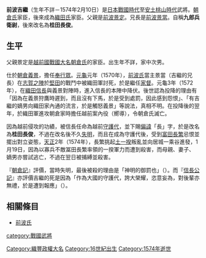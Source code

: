 {{unreferenced|time=2015-09-27T09:56:33+00:00}}
{{japanese|japanese=前波 吉継|kana=まえば よしつぐ|romaji=Maeba Yoshitsugu|舊寫=前波 吉繼}}
'''前波吉繼'''（生年不詳－1574年2月10日）是[[日本戰國時代|日本戰國時代]]至[[安土桃山時代|安土桃山時代]]武將。[[朝倉氏|朝倉氏]]家臣，後來成為[[織田氏|織田氏]]家臣。父親是[[前波景定|前波景定]]。兄長是[[前波景當|前波景當]]。自稱'''九郎兵衛尉'''，後來改名為'''桂田長俊'''。

== 生平 ==
父親景定是[[越前國|越前國]][[戰國大名|戰國大名]][[朝倉氏|朝倉氏]]的家臣。出生年不詳，家中次男。

仕於[[朝倉義景|朝倉義景]]，擔任[[奉行眾|奉行眾]]。[[元龜|元龜]]元年（1570年），[[前波氏|前波氏]]當主景當（吉繼的兄長）在[[志賀之陣|志賀之陣]]於[[堅田|堅田]]的戰鬥中被織田軍討死，於是繼任[[家督|家督]]。元龜3年（1572年），在[[織田信長|織田信長]]與義景對陣時，進入信長的本陣中降伏。後世認為投降的理由有「因為在義景狩鷹時遲到，而且沒有下馬，於是受到處罰，因此感到怨恨」、「有吉繼的嫡男向織田家內通的流言，於是觸怒義景」等說法，真相不明。在投降後的翌年，於織田軍進攻朝倉家時擔任越前案內役（嚮導），令朝倉氏滅亡。

因為越前侵攻的功績，被信長任命為越前[[守護代|守護代]]，並下賜[[偏諱|偏諱]]「長」字，於是改名為'''桂田長俊'''，不過在改名後不久[[失明|失明]]，而且在成為守護代後，受到[[富田長繁|富田長繁]]忌恨並擺出對立姿態，[[天正_(日本)|天正]]2年（1574年），長繁挑起[[土一揆|土一揆]]叛亂並向居城一乘谷進發，1月19日，因為以寡兵不敵冨田長繁率領的一揆軍力而遭到殺害，而母親、妻子、嫡男亦嘗試逃亡，不過在翌日被捕縛並殺害。

『[[朝倉記|朝倉記]]』評價，當時失明，最後被殺的理由是「神明的御罰也」（{{lang|ja|神明ノ御罰也}}）。而『[[信長公記|信長公記]]』亦評價吉繼的死是因為「作為大國的守護代，誇大榮耀，恣意妄為，對後輩亦無禮，於是遭到報應」（{{lang|ja|大国の守護代として栄耀栄華に誇り、恣に働き、後輩に対しても無礼であった報い}}）。

== 相關條目 ==
*[[前波氏|前波氏]]

[[category:戰國武將|category:戰國武將]]
[[Category:織豐政權大名|Category:織豐政權大名]]
[[Category:16世紀出生|Category:16世紀出生]]
[[Category:1574年逝世|Category:1574年逝世]]